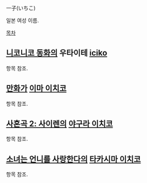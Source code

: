 一子(いちこ)

일본 여성 이름.

[[목차]]
== [[니코니코 동화]]의 우타이테 [[iciko]] ==
항목 참조.

== [[만화가]] [[이마 이치코]] ==
항목 참조.

== [[사혼곡 2: 사이렌]]의 [[야구라 이치코]] ==
항목 참조.

== [[소녀는 언니를 사랑한다]]의 [[타카시마 이치코]] ==
항목 참조.
